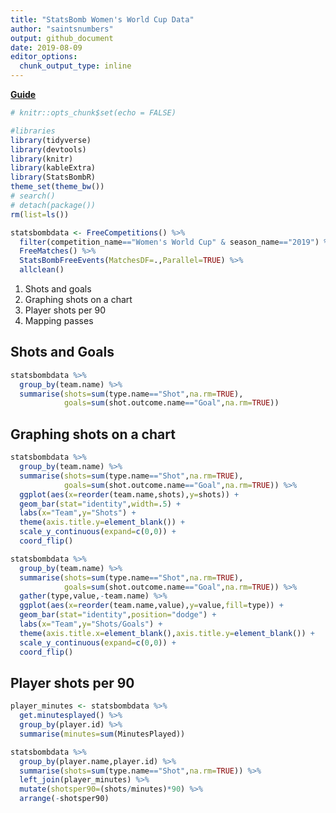 ```yaml
---
title: "StatsBomb Women's World Cup Data"
author: "saintsnumbers"
output: github_document
date: 2019-08-09
editor_options: 
  chunk_output_type: inline
---
```


[**Guide**](http://statsbomb.com/wp-content/uploads/2019/07/Using-StatsBomb-Data-In-R-English.pdf)

```r
# knitr::opts_chunk$set(echo = FALSE)

#libraries
library(tidyverse)
library(devtools)
library(knitr)
library(kableExtra)
library(StatsBombR)
theme_set(theme_bw())
# search()
# detach(package())
rm(list=ls())
```

```r
statsbombdata <- FreeCompetitions() %>%
  filter(competition_name=="Women's World Cup" & season_name=="2019") %>%
  FreeMatches() %>%
  StatsBombFreeEvents(MatchesDF=.,Parallel=TRUE) %>%
  allclean()
```

1. Shots and goals
1. Graphing shots on a chart
1. Player shots per 90
1. Mapping passes

## Shots and Goals

```r
statsbombdata %>%
  group_by(team.name) %>%
  summarise(shots=sum(type.name=="Shot",na.rm=TRUE),
            goals=sum(shot.outcome.name=="Goal",na.rm=TRUE))
```

## Graphing shots on a chart

```r
statsbombdata %>%
  group_by(team.name) %>%
  summarise(shots=sum(type.name=="Shot",na.rm=TRUE),
            goals=sum(shot.outcome.name=="Goal",na.rm=TRUE)) %>%
  ggplot(aes(x=reorder(team.name,shots),y=shots)) +
  geom_bar(stat="identity",width=.5) +
  labs(x="Team",y="Shots") +
  theme(axis.title.y=element_blank()) +
  scale_y_continuous(expand=c(0,0)) +
  coord_flip()

statsbombdata %>%
  group_by(team.name) %>%
  summarise(shots=sum(type.name=="Shot",na.rm=TRUE),
            goals=sum(shot.outcome.name=="Goal",na.rm=TRUE)) %>%
  gather(type,value,-team.name) %>%
  ggplot(aes(x=reorder(team.name,value),y=value,fill=type)) +
  geom_bar(stat="identity",position="dodge") +
  labs(x="Team",y="Shots/Goals") +
  theme(axis.title.x=element_blank(),axis.title.y=element_blank()) +
  scale_y_continuous(expand=c(0,0)) +
  coord_flip()
```

## Player shots per 90

```r
player_minutes <- statsbombdata %>%
  get.minutesplayed() %>%
  group_by(player.id) %>%
  summarise(minutes=sum(MinutesPlayed))

statsbombdata %>%
  group_by(player.name,player.id) %>%
  summarise(shots=sum(type.name=="Shot",na.rm=TRUE)) %>%
  left_join(player_minutes) %>%
  mutate(shotsper90=(shots/minutes)*90) %>%
  arrange(-shotsper90)
```